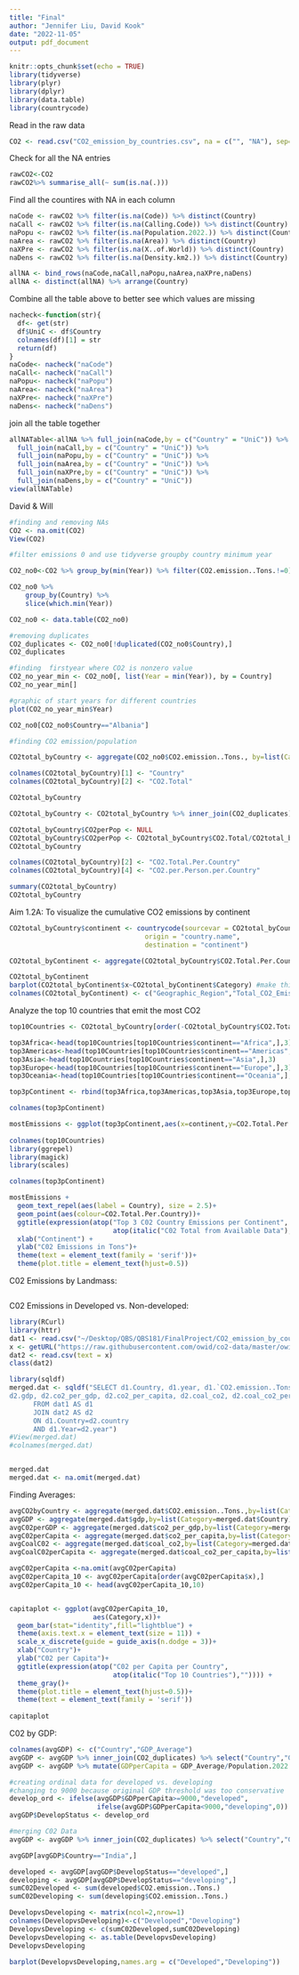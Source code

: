 ```yaml
---
title: "Final"
author: "Jennifer Liu, David Kook"
date: "2022-11-05"
output: pdf_document
---
```


```r
knitr::opts_chunk$set(echo = TRUE)
library(tidyverse)
library(plyr)
library(dplyr)
library(data.table)
library(countrycode)
```

Read in the raw data
```r
CO2 <- read.csv("CO2_emission_by_countries.csv", na = c("", "NA"), sep=",")
```

Check for all the NA entries
```r
rawCO2<-CO2 
rawCO2%>% summarise_all(~ sum(is.na(.)))
```

Find all the countires with NA in each column
```r
naCode <- rawCO2 %>% filter(is.na(Code)) %>% distinct(Country) 
naCall <- rawCO2 %>% filter(is.na(Calling.Code)) %>% distinct(Country)
naPopu <- rawCO2 %>% filter(is.na(Population.2022.)) %>% distinct(Country)
naArea <- rawCO2 %>% filter(is.na(Area)) %>% distinct(Country)
naXPre <- rawCO2 %>% filter(is.na(X..of.World)) %>% distinct(Country)
naDens <- rawCO2 %>% filter(is.na(Density.km2.)) %>% distinct(Country)

allNA <- bind_rows(naCode,naCall,naPopu,naArea,naXPre,naDens)
allNA <- distinct(allNA) %>% arrange(Country)
```

Combine all the table above to better see which values are missing
```r
nacheck<-function(str){
  df<- get(str)
  df$UniC <- df$Country
  colnames(df)[1] = str
  return(df)
}
naCode<- nacheck("naCode")
naCall<- nacheck("naCall")
naPopu<- nacheck("naPopu")
naArea<- nacheck("naArea")
naXPre<- nacheck("naXPre")
naDens<- nacheck("naDens")
```

join all the table together
```r
allNATable<-allNA %>% full_join(naCode,by = c("Country" = "UniC")) %>% 
  full_join(naCall,by = c("Country" = "UniC")) %>%
  full_join(naPopu,by = c("Country" = "UniC")) %>%
  full_join(naArea,by = c("Country" = "UniC")) %>%
  full_join(naXPre,by = c("Country" = "UniC")) %>%
  full_join(naDens,by = c("Country" = "UniC"))
view(allNATable)
```

David & Will
```r
#finding and removing NAs
CO2 <- na.omit(CO2)
View(CO2)

#filter emissions 0 and use tidyverse groupby country minimum year

CO2_no0<-CO2 %>% group_by(min(Year)) %>% filter(CO2.emission..Tons.!=0)

CO2_no0 %>% 
    group_by(Country) %>% 
    slice(which.min(Year))

CO2_no0 <- data.table(CO2_no0)

#removing duplicates
CO2_duplicates <- CO2_no0[!duplicated(CO2_no0$Country),]
CO2_duplicates 

#finding  firstyear where CO2 is nonzero value
CO2_no_year_min <- CO2_no0[, list(Year = min(Year)), by = Country] 
CO2_no_year_min[]

#graphic of start years for different countries
plot(CO2_no_year_min$Year)

CO2_no0[CO2_no0$Country=="Albania"]
```

```r
#finding CO2 emission/population 

CO2total_byCountry <- aggregate(CO2_no0$CO2.emission..Tons., by=list(Category=CO2_no0$Country), FUN=sum) 

colnames(CO2total_byCountry)[1] <- "Country"
colnames(CO2total_byCountry)[2] <- "CO2.Total"

CO2total_byCountry

CO2total_byCountry <- CO2total_byCountry %>% inner_join(CO2_duplicates) %>% select("Country","CO2.Total","Population.2022.")

CO2total_byCountry$CO2perPop <- NULL
CO2total_byCountry$CO2perPop <- CO2total_byCountry$CO2.Total/CO2total_byCountry$Population.2022.
CO2total_byCountry

colnames(CO2total_byCountry)[2] <- "CO2.Total.Per.Country"
colnames(CO2total_byCountry)[4] <- "CO2.per.Person.per.Country"

summary(CO2total_byCountry)
CO2total_byCountry 

```
 
 
 Aim 1.2A: To visualize the cumulative CO2 emissions by continent
```r
CO2total_byCountry$continent <- countrycode(sourcevar = CO2total_byCountry[,"Country"],
                                  origin = "country.name",
                                  destination = "continent")

CO2total_byContinent <- aggregate(CO2total_byCountry$CO2.Total.Per.Country, by=list(Category=CO2total_byCountry$continent), FUN=sum)

CO2total_byContinent 
barplot(CO2total_byContinent$x~CO2total_byContinent$Category) #make this plot pretty
colnames(CO2total_byContinent) <- c("Geographic_Region","Total_CO2_Emissions")
```
 
Analyze the top 10 countries that emit the most CO2
```r
top10Countries <- CO2total_byCountry[order(-CO2total_byCountry$CO2.Total.Per.Country),]

top3Africa<-head(top10Countries[top10Countries$continent=="Africa",],3)
top3Americas<-head(top10Countries[top10Countries$continent=="Americas",],3)
top3Asia<-head(top10Countries[top10Countries$continent=="Asia",],3)
top3Europe<-head(top10Countries[top10Countries$continent=="Europe",],3)
top3Oceania<-head(top10Countries[top10Countries$continent=="Oceania",],3)

top3pContinent <- rbind(top3Africa,top3Americas,top3Asia,top3Europe,top3Oceania)

colnames(top3pContinent)

mostEmissions <- ggplot(top3pContinent,aes(x=continent,y=CO2.Total.Per.Country))
 
colnames(top10Countries)
library(ggrepel) 
library(magick)
library(scales)

colnames(top3pContinent)

mostEmissions +
  geom_text_repel(aes(label = Country), size = 2.5)+
  geom_point(aes(colour=CO2.Total.Per.Country))+
  ggtitle(expression(atop("Top 3 C02 Country Emissions per Continent",
                          atop(italic("C02 Total from Available Data"),""))))+
  xlab("Continent") +
  ylab("C02 Emissions in Tons")+
  theme(text = element_text(family = 'serif'))+
  theme(plot.title = element_text(hjust=0.5))

```

C02 Emissions by Landmass:
```r



```

C02 Emissions in Developed vs. Non-developed:
```r
library(RCurl)
library(httr)
dat1 <- read.csv("~/Desktop/QBS/QBS181/FinalProject/CO2_emission_by_countries.csv", sep=",")
x <- getURL("https://raw.githubusercontent.com/owid/co2-data/master/owid-co2-data.csv")
dat2 <- read.csv(text = x)
class(dat2)

library(sqldf)
merged.dat <- sqldf("SELECT d1.Country, d1.year, d1.`CO2.emission..Tons.`,
d2.gdp, d2.co2_per_gdp, d2.co2_per_capita, d2.coal_co2, d2.coal_co2_per_capita
      FROM dat1 AS d1
      JOIN dat2 AS d2
      ON d1.Country=d2.country
      AND d1.Year=d2.year")
#View(merged.dat)
#colnames(merged.dat)


merged.dat
merged.dat <- na.omit(merged.dat)
```
Finding Averages:
```r
avgCO2byCountry <- aggregate(merged.dat$CO2.emission..Tons.,by=list(Category=merged.dat$Country), FUN=mean)
avgGDP <- aggregate(merged.dat$gdp,by=list(Category=merged.dat$Country), FUN=mean)
avgC02perGDP <- aggregate(merged.dat$co2_per_gdp,by=list(Category=merged.dat$Country), FUN=mean)
avgC02perCapita <- aggregate(merged.dat$co2_per_capita,by=list(Category=merged.dat$Country), FUN=mean)
avgCoalC02 <- aggregate(merged.dat$coal_co2,by=list(Category=merged.dat$Country), FUN=mean)
avgCoalC02perCapita <- aggregate(merged.dat$coal_co2_per_capita,by=list(Category=merged.dat$Country), FUN=mean)

avgC02perCapita <-na.omit(avgC02perCapita)
avgC02perCapita_10 <- avgC02perCapita[order(avgC02perCapita$x),]
avgC02perCapita_10 <- head(avgC02perCapita_10,10)


capitaplot <- ggplot(avgC02perCapita_10,
                     aes(Category,x))+
  geom_bar(stat="identity",fill="lightblue") +
  theme(axis.text.x = element_text(size = 11)) +
  scale_x_discrete(guide = guide_axis(n.dodge = 3))+
  xlab("Country")+
  ylab("C02 per Capita")+
  ggtitle(expression(atop("C02 per Capita per Country",
                          atop(italic("Top 10 Countries"),"")))) +
  theme_gray()+
  theme(plot.title = element_text(hjust=0.5))+
  theme(text = element_text(family = 'serif'))
  
capitaplot
```

C02 by GDP:
```r
colnames(avgGDP) <- c("Country","GDP_Average")
avgGDP <- avgGDP %>% inner_join(CO2_duplicates) %>% select("Country","GDP_Average","Population.2022.")
avgGDP <- avgGDP %>% mutate(GDPperCapita = GDP_Average/Population.2022.)

#creating ordinal data for developed vs. developing
#changing to 9000 because original GDP threshold was too conservative
develop_ord <- ifelse(avgGDP$GDPperCapita>=9000,"developed",
                      ifelse(avgGDP$GDPperCapita<9000,"developing",0))
avgGDP$DevelopStatus <- develop_ord

#merging C02 Data
avgGDP <- avgGDP %>% inner_join(CO2_duplicates) %>% select("Country","GDP_Average","Population.2022.","GDPperCapita","CO2.emission..Tons.","DevelopStatus")

avgGDP[avgGDP$Country=="India",]

developed <- avgGDP[avgGDP$DevelopStatus=="developed",]
developing <- avgGDP[avgGDP$DevelopStatus=="developing",]
sumC02Developed <- sum(developed$CO2.emission..Tons.)
sumC02Developing <- sum(developing$CO2.emission..Tons.)

DevelopvsDeveloping <- matrix(ncol=2,nrow=1)
colnames(DevelopvsDeveloping)<-c("Developed","Developing")
DevelopvsDeveloping <- c(sumC02Developed,sumC02Developing)
DevelopvsDeveloping <- as.table(DevelopvsDeveloping)
DevelopvsDeveloping

barplot(DevelopvsDeveloping,names.arg = c("Developed","Developing"))


```

